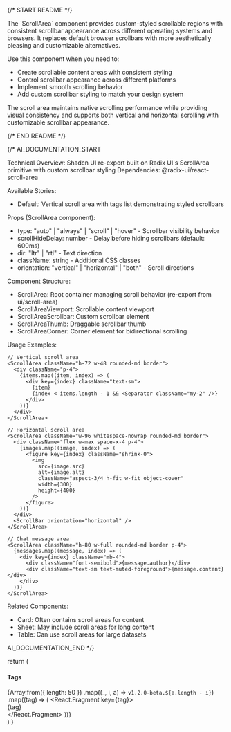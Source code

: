 
{/* START README */}
<div className="prose prose-sm max-w-none">
The `ScrollArea` component provides custom-styled scrollable regions with consistent scrollbar appearance across different operating systems and browsers. It replaces default browser scrollbars with more aesthetically pleasing and customizable alternatives.

Use this component when you need to:

- Create scrollable content areas with consistent styling
- Control scrollbar appearance across different platforms
- Implement smooth scrolling behavior
- Add custom scrollbar styling to match your design system

The scroll area maintains native scrolling performance while providing visual consistency and supports both vertical and horizontal scrolling with customizable scrollbar appearance.
</div>
{/* END README */}

{/*
AI_DOCUMENTATION_START

Technical Overview: Shadcn UI re-export built on Radix UI's ScrollArea primitive with custom scrollbar styling
Dependencies: @radix-ui/react-scroll-area

Available Stories:

- Default: Vertical scroll area with tags list demonstrating styled scrollbars

Props (ScrollArea component):

- type: "auto" | "always" | "scroll" | "hover" - Scrollbar visibility behavior
- scrollHideDelay: number - Delay before hiding scrollbars (default: 600ms)
- dir: "ltr" | "rtl" - Text direction
- className: string - Additional CSS classes
- orientation: "vertical" | "horizontal" | "both" - Scroll directions

Component Structure:

- ScrollArea: Root container managing scroll behavior (re-export from ui/scroll-area)
- ScrollAreaViewport: Scrollable content viewport
- ScrollAreaScrollbar: Custom scrollbar element
- ScrollAreaThumb: Draggable scrollbar thumb
- ScrollAreaCorner: Corner element for bidirectional scrolling

Usage Examples:

```tsx
// Vertical scroll area
<ScrollArea className="h-72 w-48 rounded-md border">
  <div className="p-4">
    {items.map((item, index) => (
      <div key={index} className="text-sm">
        {item}
        {index < items.length - 1 && <Separator className="my-2" />}
      </div>
    ))}
  </div>
</ScrollArea>

// Horizontal scroll area
<ScrollArea className="w-96 whitespace-nowrap rounded-md border">
  <div className="flex w-max space-x-4 p-4">
    {images.map((image, index) => (
      <figure key={index} className="shrink-0">
        <img
          src={image.src}
          alt={image.alt}
          className="aspect-3/4 h-fit w-fit object-cover"
          width={300}
          height={400}
        />
      </figure>
    ))}
  </div>
  <ScrollBar orientation="horizontal" />
</ScrollArea>

// Chat message area
<ScrollArea className="h-80 w-full rounded-md border p-4">
  {messages.map((message, index) => (
    <div key={index} className="mb-4">
      <div className="font-semibold">{message.author}</div>
      <div className="text-sm text-muted-foreground">{message.content}</div>
    </div>
  ))}
</ScrollArea>
```

Related Components:

- Card: Often contains scroll areas for content
- Sheet: May include scroll areas for long content
- Table: Can use scroll areas for large datasets

AI_DOCUMENTATION_END
*/}

  return (
    <ScrollArea className="h-72 w-48 rounded-md border">
      <div className="p-4">
        <h4 className="mb-4 text-sm leading-none font-medium">Tags</h4>
        {Array.from({ length: 50 })
          .map((_, i, a) => `v1.2.0-beta.${a.length - i}`)
          .map((tag) => (
            <React.Fragment key={tag}>
              <div className="text-sm">{tag}</div>
              <Separator className="my-2" />
            </React.Fragment>
          ))}
      </div>
    </ScrollArea>
  )
}

